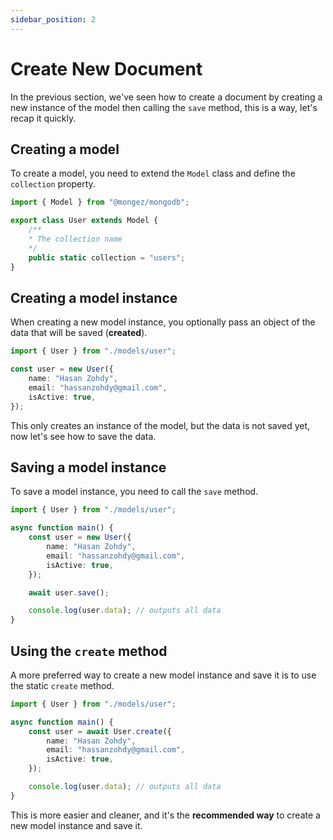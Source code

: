 ```yaml
---
sidebar_position: 2
---
```


# Create New Document

In the previous section, we've seen how to create a document by creating a new instance of the model then calling the `save` method, this is a way, let's recap it quickly.

## Creating a model

To create a model, you need to extend the `Model` class and define the `collection` property.

```ts title="src/models/user.ts"
import { Model } from "@mongez/mongodb";

export class User extends Model {
    /**
    * The collection name
    */
    public static collection = "users";
}
```

## Creating a model instance

When creating a new model instance, you optionally pass an object of the data that will be saved (**created**).

```ts title="src/app.ts"
import { User } from "./models/user";

const user = new User({
    name: "Hasan Zohdy",
    email: "hassanzohdy@gmail.com",
    isActive: true,
});
```

This only creates an instance of the model, but the data is not saved yet, now let's see how to save the data.

## Saving a model instance

To save a model instance, you need to call the `save` method.

```ts title="src/app.ts"
import { User } from "./models/user";

async function main() {
    const user = new User({
        name: "Hasan Zohdy",
        email: "hassanzohdy@gmail.com",
        isActive: true,
    });

    await user.save();

    console.log(user.data); // outputs all data
}
```

## Using the `create` method

A more preferred way to create a new model instance and save it is to use the static `create` method.

```ts title="src/app.ts"
import { User } from "./models/user";

async function main() {
    const user = await User.create({
        name: "Hasan Zohdy",
        email: "hassanzohdy@gmail.com",
        isActive: true,
    });

    console.log(user.data); // outputs all data
}
```

This is more easier and cleaner, and it's the **recommended way** to create a new model instance and save it.
